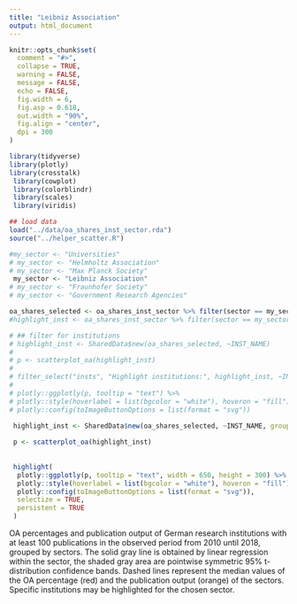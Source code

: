 ```yaml
---
title: "Leibniz Association"
output: html_document
---
```


```r
knitr::opts_chunk$set(
  comment = "#>",
  collapse = TRUE,
  warning = FALSE,
  message = FALSE,
  echo = FALSE,
  fig.width = 6,
  fig.asp = 0.618,
  out.width = "90%",
  fig.align = "center",
  dpi = 300
)

library(tidyverse)
library(plotly)
library(crosstalk)
 library(cowplot)
 library(colorblindr)
 library(scales)
 library(viridis)
```

```r
## load data
load("../data/oa_shares_inst_sector.rda")
source("../helper_scatter.R")

#my_sector <- "Universities"
# my_sector <- "Helmholtz Association"
# my_sector <- "Max Planck Society"
 my_sector <- "Leibniz Association"
# my_sector <- "Fraunhofer Society"
# my_sector <- "Government Research Agencies"

oa_shares_selected <- oa_shares_inst_sector %>% filter(sector == my_sector)
#highlight_inst <- oa_shares_inst_sector %>% filter(sector == my_sector)

# ## filter for institutions
# highlight_inst <- SharedData$new(oa_shares_selected, ~INST_NAME)
# 
# p <- scatterplot_oa(highlight_inst)
# 
# filter_select("insts", "Highlight institutions:", highlight_inst, ~INST_NAME, multiple = TRUE)
# 
# plotly::ggplotly(p, tooltip = "text") %>%
# plotly::style(hoverlabel = list(bgcolor = "white"), hoveron = "fill") %>%
# plotly::config(toImageButtonOptions = list(format = "svg"))

 highlight_inst <- SharedData$new(oa_shares_selected, ~INST_NAME, group = "Highlight institutions:")
 
 p <- scatterplot_oa(highlight_inst)
 
 
 highlight(
  plotly::ggplotly(p, tooltip = "text", width = 650, height = 300) %>%
  plotly::style(hoverlabel = list(bgcolor = "white"), hoveron = "fill") %>%
  plotly::config(toImageButtonOptions = list(format = "svg")),
  selectize = TRUE,
  persistent = TRUE
 )


```

OA percentages and publication output of German research institutions with at least 100 publications in the observed period from 2010 until 2018, grouped by sectors. The solid gray line is obtained by linear regression within the sector, the shaded gray area are pointwise symmetric 95% t-distribution confidence bands. Dashed lines represent the median values of the OA percentage (red) and the publication output (orange) of the sectors. Specific institutions may be highlighted for the chosen sector.
